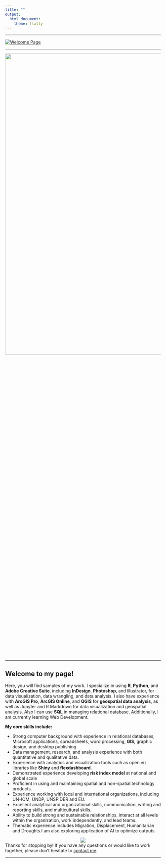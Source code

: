 ```yaml
---
title: ""
output: 
  html_document:
    theme: flatly
---
```



<hr>

<a href="https://github.com/Otomisin?tab=repositories">
  <img src="images/WelcomePage.png" alt="Welcome Page">
</a>

<hr>
![](images/Page1.png){ width=200% height=50% }
<hr>

## **Welcome to my page!**
Here, you will find samples of my work. I specialize in using **R**, **Python**, and **Adobe Creative Suite**, including **InDesign**, **Photoshop**, and Illustrator, for data visualization, data wrangling, and data analysis. I also have experience with **ArcGIS Pro**, **ArcGIS Online**, and **QGIS** for **geospatial data analysis**, as well as Jupyter and R Markdown for data visualization and geospatial analysis. Also I can use **SQL** in managing relational database. Additionally, I am currently learning Web Development.


<!-- <center><img src="https://media.giphy.com/media/wLNuW1tCKRiPmDV5Y4/giphy.gif"></center> -->



**My core skills include:**

- Strong computer background with experience in relational databases, Microsoft applications, spreadsheets, word processing, **GIS**, graphic design, and desktop publishing.
- Data management, research, and analysis experience with both quantitative and qualitative data.
- Experience with analytics and visualization tools such as open viz libraries like **Shiny** and **flexdashboard**.
- Demonstrated experience developing **risk index model** at national and global scale
- Proficient in using and maintaining spatial and non-spatial technology products.
- Experience working with local and international organizations, including UN-IOM, UNDP, UNSPIDER and EU.
- Excellent analytical and organizational skills, communication, writing and reporting skills, and multicultural skills.
- Ability to build strong and sustainable relationships, interact at all levels within the organization, work independently, and lead teams. 
- Thematic experience includes Migration, Displacement, Humanitarian and Droughts.I am also exploring application of AI to optimize outputs.

<center><img src="https://media.giphy.com/media/v1.Y2lkPTc5MGI3NjExZDAwNjJiYjBlNGI1YTk1NWZkYmYxOWYyNGRkMjY1MGVlNzY3YzI0MSZjdD1n/33PMXr72xOqBdOUzTO/giphy.gif"></center>

Thanks for stopping by! If you have any questions or would like to work together, please don't hesitate to [contact me](mailto:orenaiket@yahoo.com).
<hr>
<div class="icons">
  <a href="mailto:orenaiket(@)yahoo.com"><i class="fas fa-envelope fa-2x"></i></a>
  <a href="https://twitter.com/orenaiket"><i class="fab fa-twitter fa-2x"></i></a>
  <a href="https://www.linkedin.com/in/tosin-orenaike"><i class="fab fa-linkedin fa-2x"></i></a>
  <a href="https://github.com/Otomisin"><i class="fab fa-github fa-2x"></i></a>
</div>
<link rel="stylesheet" href="https://use.fontawesome.com/releases/v5.15.3/css/all.css">


